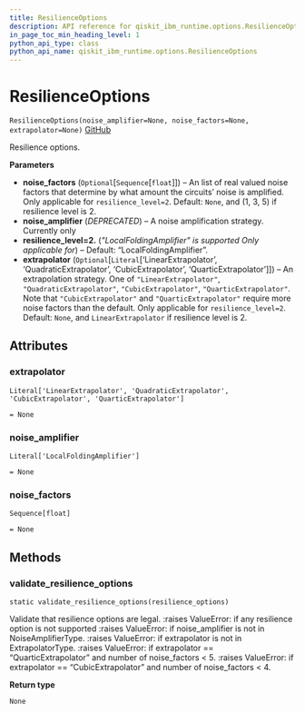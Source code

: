 ```yaml
---
title: ResilienceOptions
description: API reference for qiskit_ibm_runtime.options.ResilienceOptions
in_page_toc_min_heading_level: 1
python_api_type: class
python_api_name: qiskit_ibm_runtime.options.ResilienceOptions
---
```


# ResilienceOptions

<span id="qiskit_ibm_runtime.options.ResilienceOptions" />

`ResilienceOptions(noise_amplifier=None, noise_factors=None, extrapolator=None)` [GitHub](https://github.com/qiskit/qiskit-ibm-runtime/tree/stable/0.18/qiskit_ibm_runtime/options/resilience_options.py "view source code")

Resilience options.

**Parameters**

*   **noise\_factors** (`Optional`\[`Sequence`\[`float`]]) – An list of real valued noise factors that determine by what amount the circuits’ noise is amplified. Only applicable for `resilience_level=2`. Default: `None`, and (1, 3, 5) if resilience level is 2.
*   **noise\_amplifier** (*DEPRECATED*) – A noise amplification strategy. Currently only
*   **resilience\_level=2.** (*"LocalFoldingAmplifier" is supported Only applicable for*) – Default: “LocalFoldingAmplifier”.
*   **extrapolator** (`Optional`\[`Literal`\[‘LinearExtrapolator’, ‘QuadraticExtrapolator’, ‘CubicExtrapolator’, ‘QuarticExtrapolator’]]) – An extrapolation strategy. One of `"LinearExtrapolator"`, `"QuadraticExtrapolator"`, `"CubicExtrapolator"`, `"QuarticExtrapolator"`. Note that `"CubicExtrapolator"` and `"QuarticExtrapolator"` require more noise factors than the default. Only applicable for `resilience_level=2`. Default: `None`, and `LinearExtrapolator` if resilience level is 2.

## Attributes

<span id="qiskit_ibm_runtime.options.ResilienceOptions.extrapolator" />

### extrapolator

`Literal['LinearExtrapolator', 'QuadraticExtrapolator', 'CubicExtrapolator', 'QuarticExtrapolator']`

`= None`

<span id="qiskit_ibm_runtime.options.ResilienceOptions.noise_amplifier" />

### noise\_amplifier

`Literal['LocalFoldingAmplifier']`

`= None`

<span id="qiskit_ibm_runtime.options.ResilienceOptions.noise_factors" />

### noise\_factors

`Sequence[float]`

`= None`

## Methods

### validate\_resilience\_options

<span id="qiskit_ibm_runtime.options.ResilienceOptions.validate_resilience_options" />

`static validate_resilience_options(resilience_options)`

Validate that resilience options are legal. :raises ValueError: if any resilience option is not supported :raises ValueError: if noise\_amplifier is not in NoiseAmplifierType. :raises ValueError: if extrapolator is not in ExtrapolatorType. :raises ValueError: if extrapolator == “QuarticExtrapolator” and number of noise\_factors \< 5. :raises ValueError: if extrapolator == “CubicExtrapolator” and number of noise\_factors \< 4.

**Return type**

`None`

